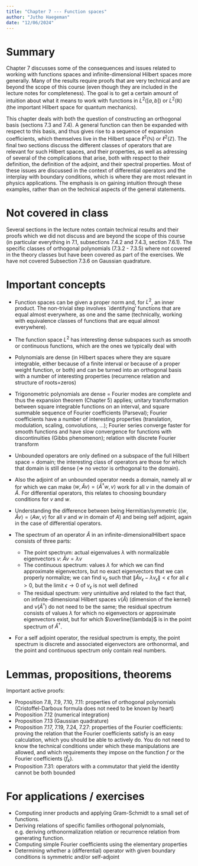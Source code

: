```yaml
---
title: "Chapter 7 --- Function spaces"
author: "Jutho Haegeman"
date: "12/06/2024"
---
```


# Summary

Chapter 7 discusses some of the consequences and issues related to working with functions spaces and infinite-dimensional Hilbert spaces more generally. Many of the results require proofs that are very technical and are beyond the scope of this course (even though they are included in the lecture notes for completeness). The goal is to get a certain amount of intuition about what it means to work with functions in $L^2([a,b])$ or $L^2(\mathbb{R})$ (the important Hilbert space for quantum mechanics).

This chapter deals with both the question of constructing an orthogonal basis (sections 7.3 and 7.4). A general function can then be expanded with respect to this basis, and thus gives rise to a sequence of expansion coefficients, which themselves live in the Hilbert space $\ell^2(\mathbb{N})$ or $\ell^2(\mathbb{Z})$. The final two sections discuss the different classes of operators that are relevant for such Hilbert spaces, and their properties, as well as adressing of several of the complications that arise, both with respect to their definition, the definition of the adjoint, and their spectral properties. Most of these issues are discussed in the context of differential operators and the interplay with boundary conditions, which is where they are most relevant in physics applications. The emphasis is on gaining intuition through these examples, rather than on the technical aspects of the general statements. 

# Not covered in class

Several sections in the lecture notes contain technical results and their proofs which we did not discuss and are beyond the scope of this course (in particular everything in 7.1, subsections 7.4.2 and 7.4.3, section 7.6.1). The specific classes of orthogonal polynomials (7.3.2 - 7.3.5) where not covered
in the theory classes but have been covered as part of the exercises. We have not covered Subsection 7.3.6 on Gaussian quadrature.

# Important concepts

* Function spaces can be given a proper norm and, for $L^2$, an inner product. The non-trivial step involves `identifying' functions that are equal almost everywhere, as one and the same (technically, working with equivalence classes of functions that are equal almost everywhere).
* The function space $L^2$ has interesting dense subspaces such as smooth or continuous functions, which are the ones we typically deal with
* Polynomials are dense (in Hilbert spaces where they are square integrable, either because of a finite interval or because of a proper weight function, or both) and can be turned into an orthogonal basis with a number of interesting properties (recurrence relation and structure of roots=zeros)
* Trigonometric polynomials are dense = Fourier modes are complete and thus the expansion theorem (Chapter 5) applies; unitary transformation between square integrable functions on an interval, and square summable sequence of Fourier coefficients (Parseval); Fourier coefficients have a number of interesting properties (translation, modulation, scaling, convolutions, …); Fourier series converge faster for smooth functions and have slow convergence for functions with discontinuities (Gibbs phenomenon); relation with discrete Fourier transform
* Unbounded operators are only defined on a subspace of the full Hilbert space = domain; the interesting class of operators are those for which that domain is still dense (=> no vector is orthogonal to the domain).
* Also the adjoint of an unbounded operator needs a domain, namely all $w$ for which we can make $\langle w, \hat{A} v \rangle = \langle \hat{A}^\dagger w, v\rangle$ work for all $v$ in the domain of $\hat{A}$. For differential operators, this relates to choosing boundary conditions for $v$ and $w$.
* Understanding the difference between being Hermitian/symmetric ($\langle w, \hat{A} v \rangle = \langle A w,v\rangle$ for all $v$ and $w$ in domain of $A$) and being self adjoint, again in the case of differential operators.
* The spectrum of an operator $\hat{A}$ in an infinite-dimensionalHilbert space consists of three parts:

  - The point spectrum: actual eigenvalues $\lambda$ with normalizable eigenvectors $v$: $\hat{A} v = \lambda v$
  - The continuous spectrum: values $\lambda$ for which we can find approximate eigenvectors, but no exact eigenvectors that we can properly normalize; we can find $v_\epsilon$ such that $\lVert \hat{A} v_\epsilon - \lambda v_\epsilon \rVert < \epsilon$ for all $\epsilon>0$, but the limit $\epsilon \to 0$ of $v_\epsilon$ is not well defined
  - The residual spectrum: very unintuitive and related to the fact that, on infinite-dimensional Hilbert spaces $\nu(\hat{A})$ (dimension of the kernel) and $\nu(\hat{A}^\dagger)$ do not need to be the same; the residual spectrum consists of values $\lambda$ for which no eigenvectors or approximate eigenvectors exist, but for which $\overline{\lambda}$ is in the point spectrum of $\hat{A}^\dagger$.

* For a self adjoint operator, the residual spectrum is empty, the point spectrum is discrete and associated eigenvectors are orthonormal, and the point and continuous spectrum only contain real numbers.

# Lemmas, propositions, theorems

Important active proofs:

* Proposition 7.8, 7.9, 7.10, 7.11: properties of orthogonal polynomials (Cristoffel-Darboux formula does not need to be known by heart)
* Proposition 7.12 (numerical integration)
* Proposition 7.13 (Gaussian quadrature)
* Proposition 7.17, 7.19, 7.24, 7.27: properties of the Fourier coefficients: proving the relation that the Fourier coefficients satisfy is an easy calculation, which you should be able to actively do. You do not need to know the technical conditions under which these manipulations are allowed, and which requirements they impose on the function $f$ or the Fourier coefficients $(\widehat{f}_k)$.
* Proposition 7.31: operators with a commutator that yield the identity cannot be both bounded

# For applications / exercises

* Computing inner products and applying Gram-Schmidt to a small set of functions.
* Deriving relations of specific families orthogonal polynomials, e.g. deriving orthonormalization relation or recurrence relation from generating function.
* Computing simple Fourier coefficients using the elementary properties
* Determining whether a (differential) operator with given boundary conditions is symmetric and/or self-adjoint